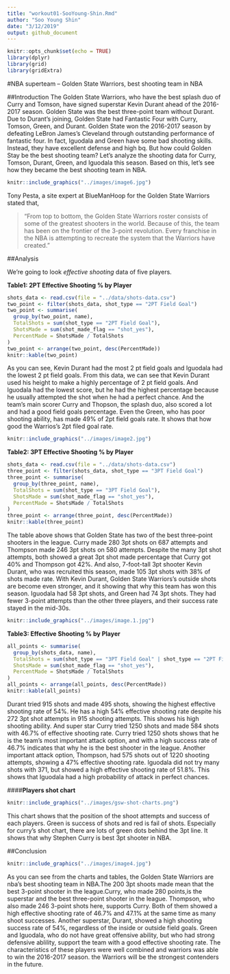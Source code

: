 ```yaml
---
title: "workout01-SooYoung-Shin.Rmd"
author: "Soo Young Shin"
date: "3/12/2019"
output: github_document
---
```


```r
knitr::opts_chunk$set(echo = TRUE)
library(dplyr)
library(grid)
library(gridExtra)

```


#NBA superteam -- Golden State Warriors, best shooting team in NBA

##Introduction
The Golden State Warriors, who have the best splash duo of Curry and Tomson, have signed superstar Kevin Durant ahead of the 2016-2017 season. Golden State was the best three-point team without Durant. Due to Durant's joining, Golden State had Fantastic Four with Curry, Tomson, Green, and Durant. Golden State won the 2016-2017 season by defeating LeBron James's Cleveland through outstanding performance of fantastic four. In fact, Iguodala and Green have some bad shooting skills. Instead, they have excellent defense and high bq. But how could Golden Stay be the best shooting team? Let's analyze the shooting data for Curry, Tomson, Durant, Green, and Iguodala this season. Based on this, let's see how they became the best shooting team in NBA.

```r
knitr::include_graphics("../images/image6.jpg")
```


Tony Pesta, a site expert at BlueManHoop for the Golden State Warriors stated that,

> "From top to bottom, the Golden State Warriors roster consists of some of the greatest shooters in the world. Because of this, the team has been on the frontier of the 3-point revolution. Every franchise in the NBA is attempting to recreate the system that the Warriors have created."



##Analysis

We're going to look *effective shooting* data of five players.

__Table1: 2PT Effective Shooting % by Player__
```r
shots_data <- read.csv(file = "../data/shots-data.csv")
two_point <- filter(shots_data, shot_type == "2PT Field Goal")
two_point <- summarise(
  group_by(two_point, name),
  TotalShots = sum(shot_type == "2PT Field Goal"),
  ShotsMade = sum(shot_made_flag == "shot_yes"),
  PercentMade = ShotsMade / TotalShots
)
two_point <- arrange(two_point, desc(PercentMade))
knitr::kable(two_point)
```

As you can see, Kevin Durant had the most 2 pt field goals and Iguodala had the lowest 2 pt field goals. From this data, we can see that Kevin Durant used his height to make a highly percentage of 2 pt field goals. And Iguodala had the lowest score, but he had the highest percentage because he usually attempted the shot when he had a perfect chance. And the team's main scorer Curry and Thopson, the splash duo, also scored a lot and had a good field goals percentage. Even the Green, who has poor shooting ability, has made 49% of 2pt field goals rate. It shows that how good the Warrios's 2pt filed goal rate.


```r
knitr::include_graphics("../images/image2.jpg")
```



__Table2: 3PT Effective Shooting % by Player__
```r
shots_data <- read.csv(file = "../data/shots-data.csv")
three_point <- filter(shots_data, shot_type == "3PT Field Goal")
three_point <- summarise(
  group_by(three_point, name),
  TotalShots = sum(shot_type == "3PT Field Goal"),
  ShotsMade = sum(shot_made_flag == "shot_yes"),
  PercentMade = ShotsMade / TotalShots
)
three_point <- arrange(three_point, desc(PercentMade))
knitr::kable(three_point)
```


The table above shows that Golden State has two of the best three-point shooters in the league. Curry made 280 3pt shots on 687 attempts and Thompson made 246 3pt shots on 580 attempts. Despite the many 3pt shot attempts, both showed a great 3pt shot made percentage that Curry got 40% and Thompson got 42%. And also, 7-foot-tall 3pt shooter Kevin Durant, who was recruited this season, made 105 3pt shots with 38% of shots made rate. With Kevin Durant, Golden State Warriors's outside shots are become even stronger, and it showing that why this team has won this season. Iguodala had 58 3pt shots, and Green had 74 3pt shots. They had fewer 3-point attempts than the other three players, and their success rate stayed in the mid-30s.




```r
knitr::include_graphics("../images/image.1.jpg")
```


__Table3: Effective Shooting % by Player__

```r
all_points <- summarise(
  group_by(shots_data, name),
  TotalShots = sum(shot_type == "3PT Field Goal" | shot_type == "2PT Field Goal"),
  ShotsMade = sum(shot_made_flag == "shot_yes"),
  PercentMade = ShotsMade / TotalShots
)
all_points <- arrange(all_points, desc(PercentMade))
knitr::kable(all_points)
```


Durant tried 915 shots and made 495 shots, showing the highest effective shooting rate of 54%. He has a high 54% effective shooting rate despite his 272 3pt shot attempts in 915 shooting attempts. This shows his high shooting ability. And super star Curry tried 1250 shots and made 584 shots with 46.7% of effective shooting rate. Curry tried 1250 shots shows that he is the team's most important attack option, and with a high success rate of 46.7% indicates that why he is the best shooter in the league. Another important attack option, Thompson, had 575 shots out of 1220 shooting attempts, showing a 47% effective shooting rate. Iguodala did not try many shots with 371, but showed a high effective shooting rate of 51.8%. This shows that Iguodala had a high probability of attack in perfect chances.


####__Players shot chart__
```r
knitr::include_graphics("../images/gsw-shot-charts.png")
```


This chart shows that the position of the shoot attempts and success of each players. Green is success of shots and red is fail of shots. Especially for curry's shot chart, there are lots of green dots behind the 3pt line. It shows that why Stephen Curry is best 3pt shooter in NBA.



##Conclusion

```r
knitr::include_graphics("../images/image4.jpg")
```


As you can see from the charts and tables, the Golden State Warriors are nba's best shooting team in NBA.The 200 3pt shoots made mean that the best 3-point shooter in the league.Curry, who made 280 points,is the superstar and the best three-point shooter in the league. Thompson, who also made 246 3-point shots here, supports Curry. Both of them showed a high effective shooting rate of 46.7% and 47.1% at the same time as many shoot successes. Another superstar, Durant, showed a high shooting success rate of 54%, regardless of the inside or outside field goals. Green and Iguodala, who do not have great offensive ability, but who had strong defensive ablility, support the team with a good effective shooting rate. The characteristics of these players were well combined and warriors was able to win the 2016-2017 season. the Warriors will be the strongest contenders in the future.



